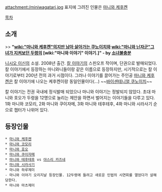 attachment:/miniwagatari.jpg
표지에 그려진 인물은 [[마니와 케후켄]]

[[목차]]

== 소개 ==
>> '''"[[wiki:"마니와 케후켄"의지만 남아 살아가는 쿠노이치]]와 [[wiki:"마니와 닌자군"그녀가 지켜보던 두령]]의 [wiki:"마니와 이야기" 이야기.]" - by [[소녀불충분]]'''

[[니시오 이신]]의 소설. 2008년 출간. [[칼 이야기]]의 스핀오프 작이며, 단권으로 발매되었다. 칼 이야기에서 등장하는 마니와니들이랑 같은 이름으로 등장하지만, 시기적으로는 칼 이야기로부터 200년 전의 과거 시점이다. 그러나 이야기를 끌어가는 주인공 [[마니와 케후켄]]은 칼 이야기에 나오는 케후켄이랑 동일인물이다(…) ~~[[바이센테니얼 맨|바이센테니얼 쿠노이치]]~~ 

칼 이야기는 전권 국내에 정식발매 되었으나 마니와 이야기는 정발되지 않았다. 초대 마니와 호오가 두령을 12명으로 늘리는 제안을 하면서 벌어지는 이야기들을 다루고 있다. 1화 마니와 코모리, 2화 마니와 쿠이자메, 3화 마니와 테후테후, 4화 마니와 시라사기 순으로 챕터가 나위어 있다.

== 등장인물 ==
 * [[마니와 케후켄]]
 * [[마니와 코모리]]
 * [[마니와 호오]]
 * [[마니와 쿠이자메]]
 * [[마니와 테후테후]] vs [[야스리 카즈네]]
 * [[마니와 시라사기]]
 * 마니와 하루제미 
 - 마니와 이야기 오리지날 등장인물. 12두령에 들려고 새로운 인법의 시연회를 열었다가 살해당한다.
 * 마니와 마츠제미

